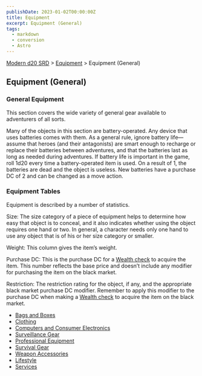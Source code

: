 ```yaml
---
publishDate: 2023-01-02T00:00:00Z
title: Equipment
excerpt: Equipment (General)
tags:
  - markdown
  - conversion
  - Astro
---
```


[Modern d20 SRD](/#modernD20) > [Equipment](modern-d20-srd-equipment-index) > Equipment (General)

## Equipment (General)

### General Equipment

This section covers the wide variety of general gear available to adventurers of all sorts.

Many of the objects in this section are battery-operated. Any device that uses batteries comes with them. As a general rule, ignore battery life—assume that heroes (and their antagonists) are smart enough to recharge or replace their batteries between adventures, and that the batteries last as long as needed during adventures. If battery life is important in the game, roll 1d20 every time a battery-operated item is used. On a result of 1, the batteries are dead and the object is useless. New batteries have a purchase DC of 2 and can be changed as a move action.

### Equipment Tables

Equipment is described by a number of statistics.

Size: The size category of a piece of equipment helps to determine how easy that object is to conceal, and it also indicates whether using the object requires one hand or two. In general, a character needs only one hand to use any object that is of his or her size category or smaller.

Weight: This column gives the item’s weight.

Purchase DC: This is the purchase DC for a [Wealth check](modern-d20-srd-wealth-wealth-check) to acquire the item. This number reflects the base price and doesn’t include any modifier for purchasing the item on the black market.

Restriction: The restriction rating for the object, if any, and the appropriate black market purchase DC modifier. Remember to apply this modifier to the purchase DC when making a [Wealth check](modern-d20-srd-wealth-wealth-check) to acquire the item on the black market.

- [Bags and Boxes](modern-d20-srd-equipment-bags-boxes)
- [Clothing](modern-d20-srd-equipment-clothing)
- [Computers and Consumer Electronics](modern-d20-srd-equipment-computers-consumer-electronics)
- [Surveillance Gear](modern-d20-srd-equipment-surveillance-gear)
- [Professional Equipment](modern-d20-srd-equipment-professional-equipment)
- [Survival Gear](modern-d20-srd-equipment-survival-gear)
- [Weapon Accessories](modern-d20-srd-equipment-weapon-accessories)
- [Lifestyle](modern-d20-srd-equipment-lifestyle)
- [Services](modern-d20-srd-equipment-services)
